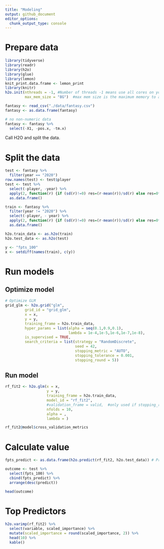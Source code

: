 ```yaml
---
title: "Modeling"
output: github_document
editor_options: 
  chunk_output_type: console
---
```


# Prepare data 

```r
library(tidyverse)
library(readr)
library(h2o)
library(glue)
library(lemon)
knit_print.data.frame <- lemon_print
library(knitr)
h2o.init(nthreads = -1, #Number of threads -1 means use all cores on your machine
         max_mem_size = "8G")  #max mem size is the maximum memory to allocate to H2O

fantasy <- read_csv("./data/fantasy.csv")
fantasy <- as.data.frame(fantasy)

# no non-numeric data
fantasy <- fantasy %>%
  select(-X1, -pos.x, -tm.x)
```

Call H2O and split the data.

# Split the data

```r
test <- fantasy %>%
  filter(year == "2020") 
row.names(test) <- test$player
test <- test %>%
  select(-player, -year) %>%
  apply(2, function(r) {if (sd(r)!=0) res=(r-mean(r))/sd(r) else res=0*r; res}) %>%
  as.data.frame()

train <- fantasy %>%
  filter(year != "2020") %>%
  select(-player, - year) %>%
  apply(2, function(r) {if (sd(r)!=0) res=(r-mean(r))/sd(r) else res=0*r; res}) %>%
  as.data.frame()
```

```r
h2o.train_data <- as.h2o(train)
h2o.test_data <- as.h2o(test)

y <- "fpts_100"
x <- setdiff(names(train), c(y))
```

# Run models

## Optimize model
```r
# Optimize GLM
grid_glm <- h2o.grid("glm", 
         grid_id = "grid_glm", 
         x = x,
         y = y,
         training_frame = h2o.train_data,
         hyper_params = list(alpha = seq(0.1,0.9,0.1),
                             lambda = 1e-4,1e-5,1e-6,1e-7,1e-8),
         is_supervised = TRUE,
         search_criteria = list(strategy = "RandomDiscrete",
                                seed = 42,
                                stopping_metric = "AUTO",
                                stopping_tolerance = 0.001,
                                stopping_round = 5))
```

## Run model
```r
rf_fit2 <- h2o.glm(x = x,
                   y = y,
                   training_frame = h2o.train_data,
                   model_id = "rf_fit2",
                   #validation_frame = valid,  #only used if stopping_rounds > 0
                   nfolds = 10,
                   alpha = ,
                   lambda = )

rf_fit2@model$cross_validation_metrics
```


# Calculate value

```r
fpts_predict <- as.data.frame(h2o.predict(rf_fit2, h2o.test_data)) # Predict entire dataset (note that we are not using out-of-bag samples)

outcome <- test %>%
  select(fpts_100) %>%
  cbind(fpts_predict) %>%
  arrange(desc(predict))

head(outcome)
```

# Top Predictors

```r
h2o.varimp(rf_fit2) %>%
  select(variable, scaled_importance) %>%
  mutate(scaled_importance = round(scaled_importance, 2)) %>%
  head(10) %>%
  kable()
```